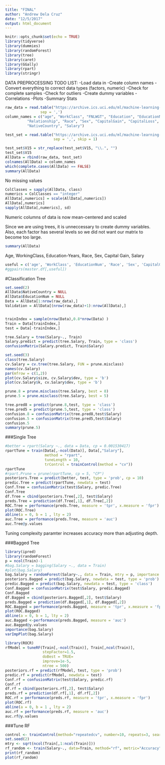 ```yaml
---
title: "FINAL"
author: "Andrew Dela Cruz"
date: "12/5/2017"
output: html_document
---
```


```r
knitr::opts_chunk$set(echo = TRUE)
library(tidyverse)
library(dummies)
library(randomForest)
library(tree)
library(caret)
library(GGally)
library(rpart)
library(stringr)
```

DATA PREPROCESSING TODO LIST:
-Load data in 
-Create column names 
-Convert everything to correct data types (factors, numeric)
-Check for complete samples
-Check for outliers
-Create dummy variables
-Correlations
-Plots
-Summary Stats

```r
raw_data = read.table("https://archive.ics.uci.edu/ml/machine-learning-databases/adult/adult.data",
                sep = ',')
column_names = c("age", "WorkClass", "FNLWGT", "Education", "EducationNum", "MartialStatus", "Occupation",
          "Relationship", "Race", "Sex", "CapitalGain", "CapitalLoss", "HoursWeek", 
          "NativeCountry", "Salary")

test_set = read.table("https://archive.ics.uci.edu/ml/machine-learning-databases/adult/adult.test",
                      sep = ',', skip = 1)

test_set$V15 = str_replace(test_set$V15, "\\.", "")
test_set$V15
AllData = rbind(raw_data, test_set)
colnames(AllData) = column_names
which(complete.cases(AllData) == FALSE)
summary(AllData)

```
No missing values 

```r
ColClasses = sapply(AllData, class)
numerics = ColClasses == "integer"
AllData[,numerics] = scale(AllData[,numerics])
AllData[,numerics]
sapply(AllData[,numerics], sd)
```
Numeric columns of data is now mean-centered and scaled

Since we are using trees, it is unneccessary to create dummy variables. Also, each factor has several levels so we did not want our matrix to become too large. 


```r
summary(AllData)
```
Age, WorkingClass, Education-Years, Race, Sex, Capital Gain, Salary
```r
useful = c('age', 'WorkClass', 'EducationNum', 'Race', 'Sex', 'CapitalGain', 'Salary')
#ggpairs(master.df[,useful])

```

#Classification Tree
```r
set.seed(2)
AllData$NativeCountry = NULL
AllData$EducationNum = NULL
Data = AllData[1:nrow(raw_data),]
Validation = AllData[(nrow(raw_data)+1):nrow(AllData),]


trainIndex = sample(nrow(Data),0.8*nrow(Data) )
Train = Data[trainIndex,]
test = Data[-trainIndex,]

tree.Salary = tree(Salary~., Train)
Salary.predict = predict(tree.Salary, Train, type = 'class')
confusionMatrix(Salary.predict, Train$Salary)
```

```r
set.seed(3)
class(tree.Salary)
cv.Salary = cv.tree(tree.Salary, FUN = prune.misclass)
names(cv.Salary)
par(mfrow = c(1,2))
plot(cv.Salary$size, cv.Salary$dev, type = 'b')
plot(cv.Salary$k, cv.Salary$dev, type = 'b')
```
```r
prune.8 = prune.misclass(tree.Salary, best = 8)
prune.5 = prune.misclass(tree.Salary, best = 5)

tree.pred8 = predict(prune.8,test, type = 'class')
tree.pred5 = predict(prune.5,test, type = 'class')
confusion.8 = confusionMatrix(tree.pred8,test$Salary)
confusion.5 = confusionMatrix(tree.pred5,test$Salary)
confusion.5
summary(prune.5)
```


###Single Tree
```r
#better = rpart(Salary ~., data = Data, cp = 0.001530417)
rpartTune = train(Data[,-ncol(Data)], Data[,"Salary"],
                  method = "rpart",
                  tuneLength = 10,
                  trControl = trainControl(method = "cv"))
rpartTune 
#rpart.Prune = prune(rpartTune, cp = 5, "CP")
posteriors.Tree = predict(better, test, type = 'prob', cp = 10)
predic.Tree = predict(rpartTune, newdata = test)
Conf.Tree = confusionMatrix(test$Salary, predic.Tree)
Conf.Tree
df.Tree = cbind(posteriors.Tree[,2], test$Salary)
preds.Tree = prediction(df.Tree[,1], df.Tree[,2])
ROC.Tree = performance(preds.Tree, measure = 'tpr', x.measure = 'fpr')
plot(ROC.Tree)
abline(a = 0, b = 1 , lty = 2)
auc.Tree = performance(preds.Tree, measure = 'auc')
auc.Tree@y.values

```
Tuning complexity paramter increases accuracy more than adjusting depth. 


###Bagged Tree
```r
library(ipred)
library(randomForest)
p = ncol(Train)-1
#bag.Salary = bagging(Salary ~., data = Train)
#plot(bag.Salary)
bag.Salary = randomForest(Salary~., data = Train, mtry = p, importance = TRUE)
posteriors.Bagged = predict(bag.Salary, newdata = test, type = 'prob')
predic.Bagged = predict(bag.Salary, newdata = test, type = 'class')
Conf.Bagged = confusionMatrix(test$Salary, predic.Bagged)
Conf.Bagged
df.Bagged = cbind(posteriors.Bagged[,2], test$Salary)
preds.Bagged = prediction(df.Bagged[,1], df.Bagged[,2])
ROC.Bagged = performance(preds.Bagged, measure = 'tpr', x.measure = 'fpr')
plot(ROC.Bagged)
abline(a = 0, b = 1, lty = 2)
auc.Bagged <-performance(preds.Bagged, measure = 'auc')
auc.Bagged@y.values
importance(bag.Salary)
varImpPlot(bag.Salary)
```

```r
library(ROCR)
rfModel = tuneRF(Train[,-ncol(Train)], Train[,ncol(Train)], 
                 stepFactor=1.5,
                 doBest = TRUE=
                 improve=1e-5, 
                 ntree = 500)
posteriors.rf = predict(rfModel, test, type = 'prob')
predic.rf = predict(rfModel, newdata = test)
Conf.rf = confusionMatrix(test$Salary, predic.rf)
Conf.rf
df.rf = cbind(posteriors.rf[,2], test$Salary)
preds.rf = prediction(df.rf[,1], df.rf[,2])
ROC.rf = performance(preds.rf, measure = 'tpr', x.measure = 'fpr')
plot(ROC.rf)
abline(a = 0, b = 1 , lty = 2)
auc.rf = performance(preds.rf, measure = 'auc')
auc.rf@y.values

```

###Tune RF
```r
control <- trainControl(method="repeatedcv", number=10, repeats=3, search="random")
set.seed(2)
mtry <- sqrt(ncol(Train[,1:ncol(Train)]))
rf_random <- train(Salary~., data=Train, method="rf", metric="Accuracy", tuneLength=5, trControl=control)
print(rf_random)
plot(rf_random)
```